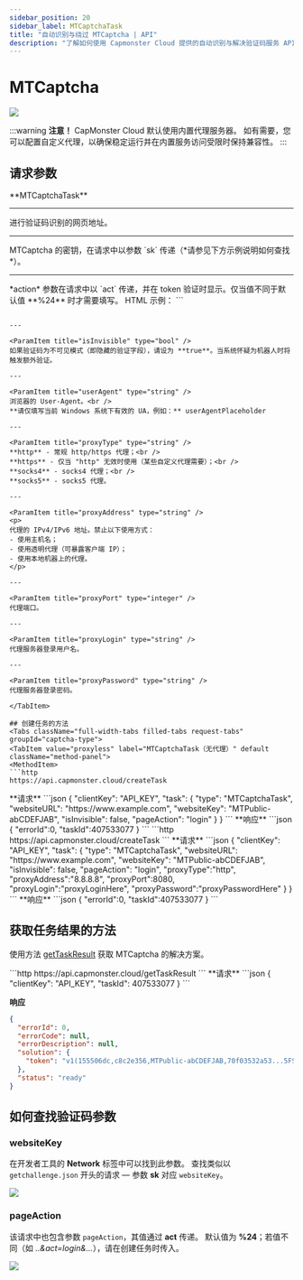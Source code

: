 ```yaml
---
sidebar_position: 20
sidebar_label: MTCaptchaTask
title: "自动识别与绕过 MTCaptcha | API"
description: "了解如何使用 Capmonster Cloud 提供的自动识别与解决验证码服务 API 来绕过 MTCaptcha！"
---
```



# MTCaptcha

<PriceBlockWrap>
  <PriceBlock title="MTCaptcha task" captchaId="mtcaptcha"/>
</PriceBlockWrap>

![](./images/mtcaptcha/mtcaptcha.png)

:::warning **注意！**
CapMonster Cloud 默认使用内置代理服务器。
如有需要，您可以配置自定义代理，以确保稳定运行并在内置服务访问受限时保持兼容性。
:::

## 请求参数

<TabItem value="proxy" label="MTCaptchaTask" className="bordered-panel">
<ParamItem title="type" required type="string" />
**MTCaptchaTask**

---

<ParamItem title="websiteURL" required type="string" />
进行验证码识别的网页地址。

---

<ParamItem title="websiteKey" required type="string" />
MTCaptcha 的密钥，在请求中以参数 `sk` 传递（*请参见下方示例说明如何查找*）。

---

<ParamItem title="pageAction" type="string" />
*action* 参数在请求中以 `act` 传递，并在 token 验证时显示。仅当值不同于默认值 **%24** 时才需要填写。  
HTML 示例：
```

<script>
var mtcaptchaConfig = {
      "sitekey": "MTPublic-abCDEFJAB",
      "action": "login"
};
</script>

````

---

<ParamItem title="isInvisible" type="bool" />
如果验证码为不可见模式（即隐藏的验证字段），请设为 **true**。当系统怀疑为机器人时将触发额外验证。

---

<ParamItem title="userAgent" type="string" />
浏览器的 User-Agent。<br />  
**请仅填写当前 Windows 系统下有效的 UA，例如：** userAgentPlaceholder

---

<ParamItem title="proxyType" type="string" />
**http** - 常规 http/https 代理；<br />
**https** - 仅当 "http" 无效时使用（某些自定义代理需要）；<br />
**socks4** - socks4 代理；<br />
**socks5** - socks5 代理。

---

<ParamItem title="proxyAddress" type="string" />
<p>
代理的 IPv4/IPv6 地址。禁止以下使用方式：
- 使用主机名；
- 使用透明代理（可暴露客户端 IP）；
- 使用本地机器上的代理。
</p>

---

<ParamItem title="proxyPort" type="integer" />
代理端口。

---

<ParamItem title="proxyLogin" type="string" />
代理服务器登录用户名。

---

<ParamItem title="proxyPassword" type="string" />
代理服务器登录密码。

</TabItem>

## 创建任务的方法
<Tabs className="full-width-tabs filled-tabs request-tabs" groupId="captcha-type">
<TabItem value="proxyless" label="MTCaptchaTask（无代理）" default className="method-panel">
<MethodItem>
```http
https://api.capmonster.cloud/createTask
````

</MethodItem>
<MethodDescription>
**请求**
```json
{
  "clientKey": "API_KEY",
  "task": 
  {
    "type": "MTCaptchaTask",
    "websiteURL": "https://www.example.com",
    "websiteKey": "MTPublic-abCDEFJAB",
    "isInvisible": false,
    "pageAction": "login"
  }
}
```
**响应**
```json
{
  "errorId":0,
  "taskId":407533077
}
```
</MethodDescription>
</TabItem>

<TabItem value="proxy" label="MTCaptchaTask（使用代理）" default className="method-panel">
<MethodItem>
```http
https://api.capmonster.cloud/createTask
```
</MethodItem>
<MethodDescription>
**请求**
```json
{
  "clientKey": "API_KEY",
  "task": 
  {
    "type": "MTCaptchaTask",
    "websiteURL": "https://www.example.com",
    "websiteKey": "MTPublic-abCDEFJAB",
    "isInvisible": false,
    "pageAction": "login",
    "proxyType":"http",
    "proxyAddress":"8.8.8.8",
    "proxyPort":8080,
    "proxyLogin":"proxyLoginHere",
    "proxyPassword":"proxyPasswordHere"
  }
}
```
**响应**
```json
{
  "errorId":0,
  "taskId":407533077
}
```
</MethodDescription>
</TabItem>
</Tabs>

## 获取任务结果的方法

使用方法 [getTaskResult](../api/methods/get-task-result.md) 获取 MTCaptcha 的解决方案。

<TabItem value="proxyless" label="CustomTask（无代理）" default className="method-panel-full">
<MethodItem>
```http
https://api.capmonster.cloud/getTaskResult
```
</MethodItem>
<MethodDescription>
**请求**
```json
{
  "clientKey": "API_KEY",
  "taskId": 407533077
}
```

**响应**

```json
{
  "errorId": 0,
  "errorCode": null,
  "errorDescription": null,
  "solution": {
    "token": "v1(155506dc,c8c2e356,MTPublic-abCDEFJAB,70f03532a53...5FSDA**)"
  },
  "status": "ready"
}
```

</MethodDescription>
</TabItem>

## 如何查找验证码参数

### websiteKey

在开发者工具的 **Network** 标签中可以找到此参数。
查找类似以 `getchallenge.json` 开头的请求 — 参数 **sk** 对应 `websiteKey`。

![](./images/mtcaptcha/mtcaptcha_websitekey.png)

### pageAction

该请求中也包含参数 `pageAction`，其值通过 **act** 传递。
默认值为 **%24**；若值不同（如 *..\&act=login&...*），请在创建任务时传入。

![](./images/mtcaptcha/mtcaptcha_act.png)
